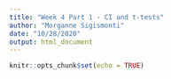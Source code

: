 ```yaml
---
title: "Week 4 Part 1 - CI and t-tests"
author: "Morganne Sigismonti"
date: "10/28/2020"
output: html_document
---
```


```r
knitr::opts_chunk$set(echo = TRUE)
```

